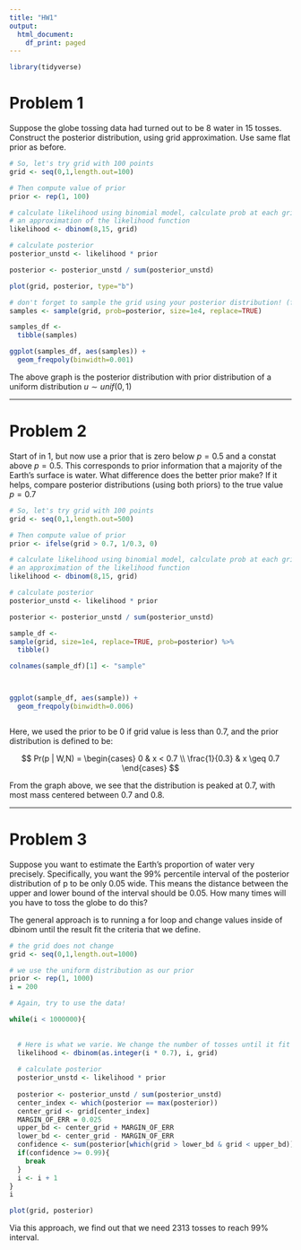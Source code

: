 ```yaml
---
title: "HW1"
output:
  html_document:
    df_print: paged
---
```


```r
library(tidyverse)
```

# Problem 1

Suppose the globe tossing data had turned out to be 8 water in 15 tosses. Construct the posterior distribution, using grid approximation. Use same flat prior as before.

```r

# So, let's try grid with 100 points
grid <- seq(0,1,length.out=100)

# Then compute value of prior
prior <- rep(1, 100)

# calculate likelihood using binomial model, calculate prob at each grid point to find 
# an approximation of the likelihood function
likelihood <- dbinom(8,15, grid)

# calculate posterior 
posterior_unstd <- likelihood * prior

posterior <- posterior_unstd / sum(posterior_unstd)

plot(grid, posterior, type="b")

# don't forget to sample the grid using your posterior distribution! (for some reason)
samples <- sample(grid, prob=posterior, size=1e4, replace=TRUE)

samples_df <- 
  tibble(samples)

ggplot(samples_df, aes(samples)) + 
  geom_freqpoly(binwidth=0.001)
```

The above graph is the posterior distribution with prior distribution of a uniform distribution $u \sim unif(0,1)$ 

***

# Problem 2

Start of in 1, but now use a prior that is zero below $p=0.5$ and a constat above $p=0.5$. This corresponds to prior information that a majority of the Earth's surface is water. What difference does the better prior make? If it helps, compare posterior distributions (using both priors) to the true value $p = 0.7$
```r
# So, let's try grid with 100 points
grid <- seq(0,1,length.out=500)

# Then compute value of prior
prior <- ifelse(grid > 0.7, 1/0.3, 0)

# calculate likelihood using binomial model, calculate prob at each grid point to find 
# an approximation of the likelihood function
likelihood <- dbinom(8,15, grid)

# calculate posterior 
posterior_unstd <- likelihood * prior

posterior <- posterior_unstd / sum(posterior_unstd)

sample_df <- 
sample(grid, size=1e4, replace=TRUE, prob=posterior) %>% 
  tibble() 

colnames(sample_df)[1] <- "sample"



ggplot(sample_df, aes(sample)) +
  geom_freqpoly(binwidth=0.006)



```

Here, we used the prior to be 0 if grid value is less than 0.7, and the prior distribution is defined to be: 


$$
Pr(p | W,N) = 
\begin{cases} 
      0 & x < 0.7 \\
      \frac{1}{0.3} & x \geq 0.7 
   \end{cases}
$$

From the graph above, we see that the distribution is peaked at 0.7, with most mass centered between 0.7 and 0.8. 


***

# Problem 3

Suppose you want to estimate the Earth's proportion of water very precisely. Specifically, you want the 99% percentile interval of the posterior distribution of p to be only 0.05 wide. This means the distance between the upper and lower bound of the interval should be 0.05. How many times will you have to toss the globe to do this? 

The general approach is to running a for loop and change values inside of dbinom until the result fit the criteria that we define. 


```r


# the grid does not change
grid <- seq(0,1,length.out=1000)

# we use the uniform distribution as our prior
prior <- rep(1, 1000)
i = 200

# Again, try to use the data! 

while(i < 1000000){
  
  
  # Here is what we varie. We change the number of tosses until it fit our criteria
  likelihood <- dbinom(as.integer(i * 0.7), i, grid)
  
  # calculate posterior 
  posterior_unstd <- likelihood * prior
  
  posterior <- posterior_unstd / sum(posterior_unstd)
  center_index <- which(posterior == max(posterior))
  center_grid <- grid[center_index]
  MARGIN_OF_ERR = 0.025
  upper_bd <- center_grid + MARGIN_OF_ERR
  lower_bd <- center_grid - MARGIN_OF_ERR
  confidence <- sum(posterior[which(grid > lower_bd & grid < upper_bd)])
  if(confidence >= 0.99){
    break
  }
  i <- i + 1
}
i

plot(grid, posterior)
```

Via this approach, we find out that we need 2313 tosses to reach 99% interval.
